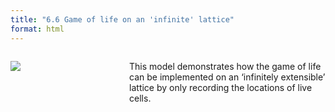 ```yaml
---
title: "6.6 Game of life on an 'infinite' lattice"
format: html
---
```


:::: {.columns}
::: {.column width=35%}
[![](6.6-infinite-life.png){style="padding-right:10px;"}](6.6-infinite-life.nlogox)
:::

::: {.column width=65%}
This model demonstrates how the game of life can be implemented on an ‘infinitely extensible’ lattice by only recording the locations of live cells.
:::
::::